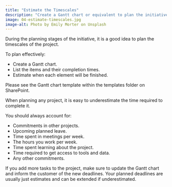 ```yaml
---
title: "Estimate the Timescales"
description: "Create a Gantt chart or equivalent to plan the initiative's timescales."
image: 04-estimate-timescales.jpg
image-alt: Photo by Emily Morter on Unsplash
---
```


During the planning stages of the initiative, it is a good idea to plan the timescales of the project.

To plan effectively:

- Create a Gantt chart.
- List the items and their completion times.
- Estimate when each element will be finished.

Please see the Gantt chart template within the templates folder on SharePoint.

When planning any project, it is easy to underestimate the time required to complete it.

You should always account for:

- Commitments in other projects.
- Upcoming planned leave.
- Time spent in meetings per week.
- The hours you work per week.
- Time spent learning about the project.
- Time required to get access to tools and data.
- Any other commitments.

If you add more tasks to the project, make sure to update the Gantt chart and inform the customer of the new deadlines. Your planned deadlines are usually just estimates and can be extended if underestimated.